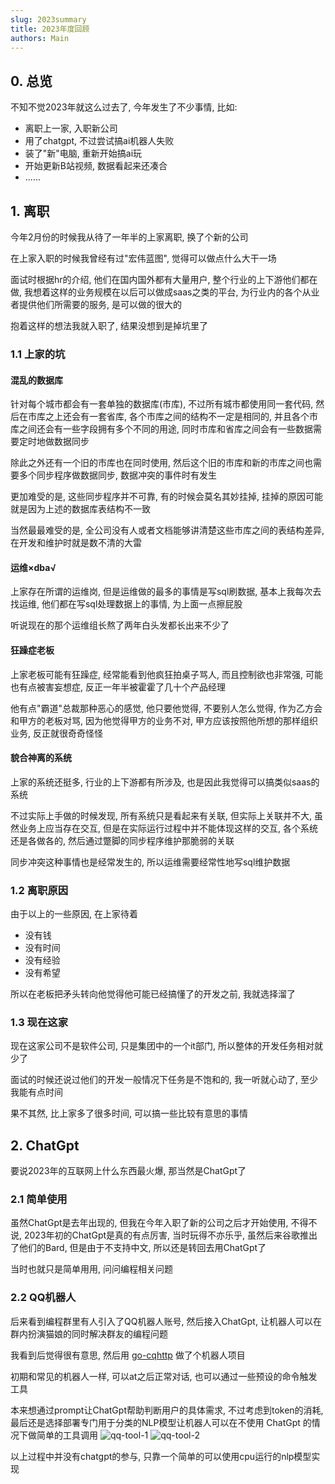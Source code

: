 ```yaml
---
slug: 2023summary
title: 2023年度回顾
authors: Main
---
```


## 0. 总览

不知不觉2023年就这么过去了, 今年发生了不少事情, 比如:

* 离职上一家, 入职新公司
* 用了chatgpt, 不过尝试搞ai机器人失败
* 装了"新"电脑, 重新开始搞ai玩
* 开始更新B站视频, 数据看起来还凑合
* ......

## 1. 离职

今年2月份的时候我从待了一年半的上家离职, 换了个新的公司

在上家入职的时候我曾经有过"宏伟蓝图", 觉得可以做点什么大干一场

面试时根据hr的介绍, 他们在国内国外都有大量用户, 整个行业的上下游他们都在做, 我想着这样的业务规模在以后可以做成saas之类的平台, 为行业内的各个从业者提供他们所需要的服务, 是可以做的很大的

抱着这样的想法我就入职了, 结果没想到是掉坑里了

### 1.1 上家的坑

#### 混乱的数据库

针对每个城市都会有一套单独的数据库(市库), 不过所有城市都使用同一套代码, 然后在市库之上还会有一套省库, 各个市库之间的结构不一定是相同的, 并且各个市库之间还会有一些字段拥有多个不同的用途, 同时市库和省库之间会有一些数据需要定时地做数据同步

除此之外还有一个旧的市库也在同时使用, 然后这个旧的市库和新的市库之间也需要多个同步程序做数据同步, 数据冲突的事件时有发生

更加难受的是, 这些同步程序并不可靠, 有的时候会莫名其妙挂掉, 挂掉的原因可能就是因为上述的数据库表结构不一致

当然最最难受的是, 全公司没有人或者文档能够讲清楚这些市库之间的表结构差异, 在开发和维护时就是数不清的大雷

#### 运维×dba√

上家存在所谓的运维岗, 但是运维做的最多的事情是写sql刷数据, 基本上我每次去找运维, 他们都在写sql处理数据上的事情, 为上面一点擦屁股

听说现在的那个运维组长熬了两年白头发都长出来不少了

#### 狂躁症老板

上家老板可能有狂躁症, 经常能看到他疯狂拍桌子骂人, 而且控制欲也非常强, 可能也有点被害妄想症, 反正一年半被霍霍了几十个产品经理

他有点"霸道"总裁那种恶心的感觉, 他只要他觉得, 不要别人怎么觉得, 作为乙方会和甲方的老板对骂, 因为他觉得甲方的业务不对, 甲方应该按照他所想的那样组织业务, 反正就很奇奇怪怪

#### 貌合神离的系统

上家的系统还挺多, 行业的上下游都有所涉及, 也是因此我觉得可以搞类似saas的系统

不过实际上手做的时候发现, 所有系统只是看起来有关联, 但实际上关联并不大, 虽然业务上应当存在交互, 但是在实际运行过程中并不能体现这样的交互, 各个系统还是各做各的, 然后通过蹩脚的同步程序维护那脆弱的关联

同步冲突这种事情也是经常发生的, 所以运维需要经常性地写sql维护数据

### 1.2 离职原因

由于以上的一些原因, 在上家待着

* 没有钱
* 没有时间
* 没有经验
* 没有希望

所以在老板把矛头转向他觉得他可能已经搞懂了的开发之前, 我就选择溜了

### 1.3 现在这家

现在这家公司不是软件公司, 只是集团中的一个it部门, 所以整体的开发任务相对就少了

面试的时候还说过他们的开发一般情况下任务是不饱和的, 我一听就心动了, 至少我能有点时间

果不其然, 比上家多了很多时间, 可以搞一些比较有意思的事情

## 2. ChatGpt

要说2023年的互联网上什么东西最火爆, 那当然是ChatGpt了

### 2.1 简单使用

虽然ChatGpt是去年出现的, 但我在今年入职了新的公司之后才开始使用, 不得不说, 2023年初的ChatGpt是真的有点厉害, 当时玩得不亦乐乎, 虽然后来谷歌推出了他们的Bard, 但是由于不支持中文, 所以还是转回去用ChatGpt了

当时也就只是简单用用, 问问编程相关问题


### 2.2 QQ机器人

后来看到编程群里有人引入了QQ机器人账号, 然后接入ChatGpt, 让机器人可以在群内扮演猫娘的同时解决群友的编程问题

我看到后觉得很有意思, 然后用 [go-cqhttp](https://github.com/Mrs4s/go-cqhttp) 做了个机器人项目

初期和常见的机器人一样, 可以at之后正常对话, 也可以通过一些预设的命令触发工具

本来想通过prompt让ChatGpt帮助判断用户的具体需求, 不过考虑到token的消耗, 最后还是选择部署专门用于分类的NLP模型让机器人可以在不使用 ChatGpt 的情况下做简单的工具调用
![qq-tool-1](/img/2023summary/qq-tool-1.webp)
![qq-tool-2](/img/2023summary/qq-tool-2.webp)

以上过程中并没有chatgpt的参与, 只靠一个简单的可以使用cpu运行的nlp模型实现





